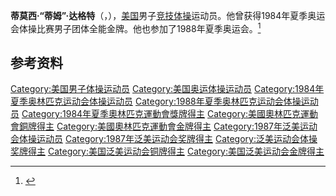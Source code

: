 {{NoteTA|G1=Sports}}
'''蒂莫西·“蒂姆”·达格特'''（{{lang-en|Timothy "Tim" Daggett}}，{{bd|1962年|5月22日||}}），[[美国|美国]]男子[[竞技体操|竞技体操]]运动员。他曾获得1984年夏季奥运会体操比赛男子团体全能金牌。他也参加了1988年夏季奥运会。<ref>{{Cite web|title=Timothy DAGGETT|url=https://www.olympic.org/timothy-daggett|accessdate=2021-03-27|work=International Olympic Committee}}</ref>

== 参考资料 ==
{{reflist}}

{{奥林匹克运动会体操比赛男子团体全能冠军|1984}}

{{Authority control}}
{{DEFAULTSORT:Daggett, Tim}}
[[Category:美国男子体操运动员|Category:美国男子体操运动员]]
[[Category:美国奥运体操运动员|Category:美国奥运体操运动员]]
[[Category:1984年夏季奥林匹克运动会体操运动员|Category:1984年夏季奥林匹克运动会体操运动员]]
[[Category:1988年夏季奥林匹克运动会体操运动员|Category:1988年夏季奥林匹克运动会体操运动员]]
[[Category:1984年夏季奧林匹克運動會獎牌得主|Category:1984年夏季奧林匹克運動會獎牌得主]]
[[Category:美國奧林匹克運動會銅牌得主|Category:美國奧林匹克運動會銅牌得主]]
[[Category:美國奧林匹克運動會金牌得主|Category:美國奧林匹克運動會金牌得主]]
[[Category:1987年泛美运动会体操运动员|Category:1987年泛美运动会体操运动员]]
[[Category:1987年泛美运动会奖牌得主|Category:1987年泛美运动会奖牌得主]]
[[Category:泛美运动会体操奖牌得主|Category:泛美运动会体操奖牌得主]]
[[Category:美国泛美运动会铜牌得主|Category:美国泛美运动会铜牌得主]]
[[Category:美国泛美运动会金牌得主|Category:美国泛美运动会金牌得主]]